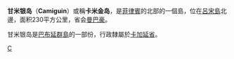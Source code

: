 {{Unreferenced|time=2021-12-25T13:12:06+00:00}}
{{Location map
 |Philippines
 |label=Camiguin Island
 |lat_deg=18|lat_min=50
 |lon_deg=121|lon_min=51
 |position=right
 |width=200
 |float=right
 |caption=Camiguin Island的位置
}}
'''甘米银岛'''（'''Camiguin'''）或稱'''卡米金岛'''，是[[菲律賓|菲律賓]]的北部的一個島，位在[[呂宋島|呂宋島]]北邊，面积230平方公里，省会[[曼巴豪|曼巴豪]]。

甘米银岛是[[巴布延群島|巴布延群島]]的一部份，行政隸屬於[[卡加延省|卡加延省]]。

[[Category:菲律宾岛屿|C]]
{{菲律賓小作品}}